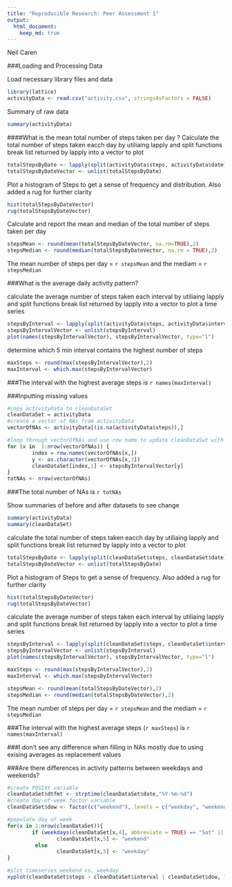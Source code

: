 ```yaml
---
title: "Reproducible Research: Peer Assessment 1"
output: 
  html_document:
    keep_md: true
---
```

Neil Caren
 
###Loading and Processing Data

Load necessary library files and data
```r
library(lattice)
activityData <- read.csv("activity.csv", stringsAsFactors = FALSE)
```

Summary of raw data

```r
summary(activityData)
```
####What is the mean total number of steps taken per day ?
Calculate the total number of steps taken eacch day by utiliaing lapply and split functions
break list returned by lapply into a vector to plot

```r
totalStepsByDate <- lapply(split(activityData$steps, activityData$date),sum)
totalStepsByDateVector <- unlist(totalStepsByDate)
```

Plot a histogram of Steps to get a sense of frequency and distribution.  Also added a rug for further clarity

```r
hist(totalStepsByDateVector)
rug(totalStepsByDateVector)
```

Calculate and report the mean and median of the total number of steps taken per day

```r
stepsMean <- round(mean(totalStepsByDateVector, na.rm=TRUE),2)
stepsMedian <- round(median(totalStepsByDateVector, na.rm = TRUE),2)
```

The mean number of steps per day = `r stepsMean` and the mediam = `r stepsMedian`


###What is the average daily activity pattern?

calculate the average number of steps taken each interval by utiliaing lapply and split functions
break list returned by lapply into a vector to plot a time series

```r
stepsByInterval <- lapply(split(activityData$steps, activityData$interval),mean, na.rm=TRUE)
stepsByIntervalVector <- unlist(stepsByInterval)
plot(names(stepsByIntervalVector), stepsByIntervalVector, type="l")
```

determine which 5 min interval contains the highest number of steps
```r
maxSteps <- round(max(stepsByIntervalVector),2)
maxInterval <- which.max(stepsByIntervalVector)
```

###The interval with the highest average steps is `r names(maxInterval)`


###Inputting missing values


```r
#copy activityData to cleanDataSet
cleanDataSet = activityData
#create a vector of NAs from activityData
vectorOfNAs <- activityData[(is.na(activityData$steps)),]

#loop through vectorOfNAs and use row name to update cleanDataSwt with average steps for that interval 
for (x in  1:nrow(vectorOfNAs)) {
        index = row.names(vectorOfNAs[x,])
        y <- as.character(vectorOfNAs[x,3])
        cleanDataSet[index,1] <- stepsByIntervalVector[y]
}
totNAs <- nrow(vectorOfNAs)
```


###The total number of NAs is `r totNAs`


Show summaries of before and after datasets to see change

```r
summary(activityData)
summary(cleanDataSet)
```


calculate the total number of steps taken eacch day by utiliaing lapply and split functions
break list returned by lapply into a vector to plot

```r

totalStepsByDate <- lapply(split(cleanDataSet$steps, cleanDataSet$date),sum)
totalStepsByDateVector <- unlist(totalStepsByDate)
```

Plot a histogram of Steps to get a sense of frequency.  Also added a rug for further clarity

```r
hist(totalStepsByDateVector)
rug(totalStepsByDateVector)
```


calculate the average number of steps taken each interval by utiliaing lapply and split functions
break list returned by lapply into a vector to plot a time series

```r
stepsByInterval <- lapply(split(cleanDataSet$steps, cleanDataSet$interval),mean, na.rm=TRUE)
stepsByIntervalVector <- unlist(stepsByInterval)
plot(names(stepsByIntervalVector), stepsByIntervalVector, type="l")
```

```r
maxSteps <- round(max(stepsByIntervalVector),2)
maxInterval <- which.max(stepsByIntervalVector)
```

```r
stepsMean <- round(mean(totalStepsByDateVector),2)
stepsMedian <- round(median(totalStepsByDateVector),2)
```

The mean number of steps per day = `r stepsMean` and the mediam = `r stepsMedian`

###The interval with the highest average steps (`r maxSteps`) is `r names(maxInterval)`

###I  don't see any difference when filling in NAs mostly due to using exising averages as replacement values



###Are there differences in activity patterns between weekdays and weekends?

```r
#create POSIXt variable 
cleanDataSet$dtfmt <- strptime(cleanDataSet$date,"%Y-%m-%d")
#create day-of-week factor variable
cleanDataSet$dow <- factor(c("weekend"), levels = c("weekday", "weekend"))

#populate day of week 
for(x in 1:nrow(cleanDataSet)){
        if (weekdays(cleanDataSet[x,4], abbreviate = TRUE) == "Sat" || weekdays(cleanDataSet[x,4],abbreviate = TRUE) == "Sun")
                cleanDataSet[x,5] <- "weekend"
         else
                cleanDataSet[x,5] <- "weekday"
}

#plot timeseries weekend vs. weekday
xyplot(cleanDataSet$steps ~ cleanDataSet$interval | cleanDataSet$dow, layout = c( 1, 2), type = c("l", "l"))
```


